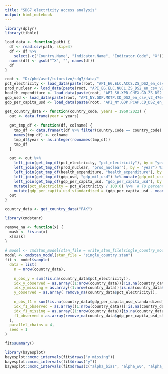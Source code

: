 ```yaml
---
title: "SDG7 electricity access analysis"
output: html_notebook
---
```


```r
library(dplyr)
library(tibble)
```


```r

load_data <- function(path) {
  df <- read.csv(path, skip=4)
  df <- df %>%
    select(-c("Country.Name", "Indicator.Name", "Indicator.Code", "X"))
  names(df) <- gsub("^X", "", names(df))
  df
}

root <- "D:/phd/asef/tutorstvo/sdg7/data/"
pct_electricity <- load_data(paste(root, "API_EG.ELC.ACCS.ZS_DS2_en_csv_v2_4752360/API_EG.ELC.ACCS.ZS_DS2_en_csv_v2_4752360.csv", sep = ""))
prod_nuclear <- load_data(paste(root, "API_EG.ELC.NUCL.ZS_DS2_en_csv_v2_4639709/API_EG.ELC.NUCL.ZS_DS2_en_csv_v2_4639709.csv", sep = ""))
health_expenditure <- load_data(paste(root, "API_SH.XPD.CHEX.GD.ZS_DS2_en_csv_v2_4753887/API_SH.XPD.CHEX.GD.ZS_DS2_en_csv_v2_4753887.csv", sep = ""))
gdp_usd <- load_data(paste(root, "API_NY.GDP.MKTP.CD_DS2_en_csv_v2_4764266/API_NY.GDP.MKTP.CD_DS2_en_csv_v2_4764266.csv", sep = ""))  # Actually cents??
gdp_per_capita_usd <- load_data(paste(root, "API_NY.GDP.PCAP.CD_DS2_en_csv_v2_4764339/API_NY.GDP.PCAP.CD_DS2_en_csv_v2_4764339.csv", sep = ""))

get_country_data <- function(country_code, years = 1960:2022) {
  out <- data.frame(year = years)
  
  get_tmp_df <- function(df, colname) {
    tmp_df <- data.frame(t(df %>% filter(Country.Code == country_code) %>% select(any_of(as.character(years)))))
    names(tmp_df) <- colname
    tmp_df$year <- as.integer(rownames(tmp_df))
    tmp_df
  }
  
  out <- out %>%
    left_join(get_tmp_df(pct_electricity, "pct_electricity"), by = "year") %>%
    left_join(get_tmp_df(prod_nuclear, "prod_nuclear"), by = "year") %>%
    left_join(get_tmp_df(health_expenditure, "health_expenditure"), by = "year") %>%
    left_join(get_tmp_df(gdp_usd, "gdp_mil_usd") %>% mutate(gdp_mil_usd = gdp_mil_usd / 1000000000), by = "year") %>%
    left_join(get_tmp_df(gdp_per_capita_usd, "gdp_per_capita_usd"), by = "year") %>%
    mutate(pct_electricity = pct_electricity / 100.0) %>%  # To percentage
    mutate(gdp_per_capita_usd_standardized = (gdp_per_capita_usd - mean(gdp_per_capita_usd, na.rm = T)) / sd(gdp_per_capita_usd, na.rm = T))  # Standardize
  out
}

country_data <- get_country_data("PAK")

```

```r
library(cmdstanr)

remove_na <- function(x) {
  mask <- !is.na(x)
  x[mask]
}

# model <- cmdstan_model(stan_file = write_stan_file(single_country_model_code))
model <- cmdstan_model(stan_file = "single_country.stan")
fit <- model$sample(
  data = list(
    n = nrow(country_data),
    
    n_obs_y = sum(!is.na(country_data$pct_electricity)),
    idx_y_observed = as.array((1:nrow(country_data))[!is.na(country_data$pct_electricity)]),
    idx_y_missing = as.array((1:nrow(country_data))[is.na(country_data$pct_electricity)]),
    y_observed = as.array( remove_na(country_data$pct_electricity)),
    
    n_obs_f1 = sum(!is.na(country_data$gdp_per_capita_usd_standardized)),
    idx_f1_observed = as.array((1:nrow(country_data))[!is.na(country_data$gdp_per_capita_usd_standardized)]),
    idx_f1_missing = as.array((1:nrow(country_data))[is.na(country_data$gdp_per_capita_usd_standardized)]),
    f1_observed = as.array(remove_na(country_data$gdp_per_capita_usd_standardized))
  ),
  parallel_chains = 4,
  seed = 1
)
```
```r
fit$summary()

library(bayesplot)
bayesplot::mcmc_intervals(fit$draws("y_missing"))
bayesplot::mcmc_intervals(fit$draws("y"))
bayesplot::mcmc_intervals(fit$draws(c("alpha_bias", "alpha_w0", "alpha_w1", "beta_bias", "beta_w0", "beta_w1")))
```
